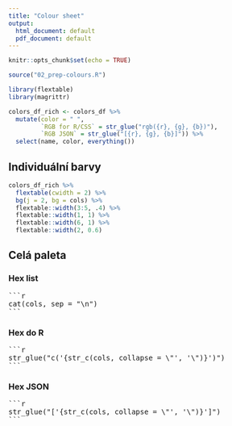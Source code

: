 ```yaml
---
title: "Colour sheet"
output:
  html_document: default
  pdf_document: default
---
```


```r
knitr::opts_chunk$set(echo = TRUE)

source("02_prep-colours.R")

library(flextable)
library(magrittr)
```

```r
colors_df_rich <- colors_df %>% 
  mutate(color = " ",
         `RGB for R/CSS` = str_glue("rgb({r}, {g}, {b})"),
         `RGB JSON` = str_glue("[{r}, {g}, {b}]")) %>% 
  select(name, color, everything())
```


## Individuální barvy

```r
colors_df_rich %>% 
  flextable(cwidth = 2) %>% 
  bg(j = 2, bg = cols) %>% 
  flextable::width(3:5, .4) %>% 
  flextable::width(1, 1) %>% 
  flextable::width(6, 1) %>% 
  flextable::width(2, 0.6)
```

## Celá paleta

### Hex list

<pre>
```r
cat(cols, sep = "\n")
```
</pre>

### Hex do R

<pre>
```r
str_glue("c('{str_c(cols, collapse = \"', '\")}')")
```
</pre>

### Hex JSON

<pre>
```r
str_glue("['{str_c(cols, collapse = \"', '\")}']")
```
</pre>

